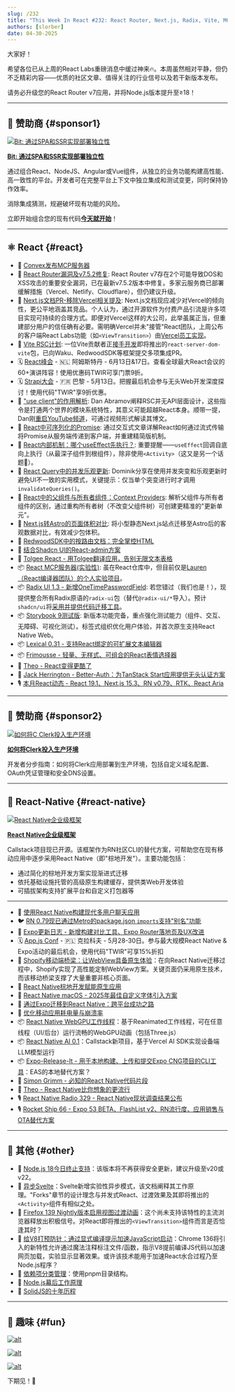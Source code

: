 ```yaml
---
slug: /232
title: "This Week In React #232: React Router, Next.js, Radix, Vite, MCP, Storybook | Entreprise Framework, Shopify, Brownfield, WebGPU, AI, Release-It, Expo | Node.js, Async Svelte, Compile Hints, View Transitions"
authors: [slorber]
date: 04-30-2025
---
```


大家好！

希望各位已从上周的React Labs重磅消息中缓过神来🔥。本周虽然相对平静，但仍不乏精彩内容——优质的社区文章、值得关注的行业信号以及若干新版本发布。

请务必升级您的React Router v7应用，并将Node.js版本提升至≥18！

<!-- truncate -->


<Support />

---

## 💸 赞助商 {#sponsor1}

[![Bit: 通过SPA和SSR实现部署独立性](/emails/issues/232/bit.jpg)](https://bit.dev/?utm_source=ThisWeekInReact&utm_id=10&utm_medium=newsletter)

**[Bit: 通过SPA和SSR实现部署独立性](https://bit.dev/?utm_source=ThisWeekInReact&utm_id=10&utm_medium=newsletter)**

通过组合React、NodeJS、Angular或Vue组件，从独立的业务功能构建高性能、高一致性的平台。开发者可在完整平台上下文中独立集成和测试变更，同时保持协作效率。

消除集成猜测，规避破坏现有功能的风险。

立即开始组合您的现有代码[**今天就开始**](https://bit.dev/?utm_source=ThisWeekInReact&utm_id=10&utm_medium=newsletter)！

---

## ⚛️ React {#react}

- 💸 [Convex发布MCP服务器](https://convex.link/thisweekmcp)
- 🔐 [React Router漏洞及v7.5.2修复](https://github.com/remix-run/react-router/blob/main/CHANGELOG.md#v752): React Router v7存在2个可能导致DOS和XSS攻击的重要安全漏洞，已在最新v7.5.2版本中修复。多家云服务商已部署缓解措施（Vercel、Netlify、Cloudflare），但仍建议升级。
- 👀 [Next.js文档PR-移除Vercel相关提及](https://github.com/vercel/next.js/pull/78557): Next.js文档现应减少对Vercel的倾向性，更公平地涵盖其竞品。个人认为，通过开源软件为付费产品引流是许多项目实现可持续的合理方式。即便对Vercel这样的大公司，此举虽属正当，但重建部分用户的信任确有必要。需明确Vercel并未"接管"React团队，上周公布的客户端React Labs功能（如`<ViewTransition>`）由[Vercel员工实现](https://bsky.app/profile/ricky.fm/post/3lnvyuennss2b)。
- 👀 [Vite RSC计划](https://github.com/hi-ogawa/vite-plugins/issues/748): 一位Vite贡献者正[接手开发](https://github.com/facebook/react/pull/31768#issuecomment-2823466684)即将推出的`react-server-dom-vite`包，已向Waku、RedwoodSDK等框架提交多项集成PR。
- 🗓 [React峰会](https://reactsummit.com/?utm_source=Newsletter&utm_medium=thisweekinreact) - 🇳🇱 阿姆斯特丹 - 6月13日&17日。查看全球最大React会议的60+演讲阵容！使用优惠码TWIR可享门票9折。
- 🗓️ [Strapi大会](https://conf.strapi.io/?utm_source=thisweekinreact) - 🇫🇷 巴黎 - 5月13日。把握最后机会参与无头Web开发深度探讨！使用代码"TWIR"享9折优惠。
- 📜 ["use client"的作用解析](https://overreacted.io/what-does-use-client-do/): Dan Abramov阐释RSC并无API层面设计，这些指令是打通两个世界的模块系统特性，其意义可能超越React本身。顺带一提，Dan刚[重启YouTube频道](https://www.youtube.com/@overreacted-io)，可通过视频形式解读其博文。
- 📜 [React中可序列化的Promise](https://twofoldframework.com/blog/you-can-serialize-a-promise-in-react): 通过交互式文章详解React如何通过流式传输将Promise从服务端传递到客户端，并重建精简版机制。
- 📜 [React内部机制：哪个useEffect先执行？](https://frontendmasters.com/blog/react-internals-which-useeffect-runs-first/): 重要提醒——`useEffect`回调自底向上执行（从最深子组件到根组件），除非使用`<Activity>`（这又是另一个话题🙈）。
- 📜 [React Query中的并发乐观更新](https://tkdodo.eu/blog/concurrent-optimistic-updates-in-react-query): Dominik分享在使用并发突变和乐观更新时避免UI不一致的实用模式，关键提示：仅当单个突变进行时才调用`invalidateQueries()`。
- 📜 [React中的父组件与所有者组件：Context Providers](https://julesblom.com/writing/parent-owners-context): 解析父组件与所有者组件的区别，通过重构所有者树（不改变父组件树）可创建更精准的"更新单元"。
- 📜 [Next.js转Astro的页面体积对比](https://alan.norbauer.com/articles/astro-vs-nextjs-page-size/): 将小型静态Next.js站点迁移至Astro后的客观数据对比，有效减少包体积。
- 📜 [RedwoodSDK中的按路由文档：完全掌控HTML](https://rwsdk.com/blog/redwoodsdk-multiple-documents)
- 📜 [结合Shadcn UI的React-admin方案](https://marmelab.com/blog/2025/04/23/react-admin-with-shadcn.html)
- 💸 [Tolgee React - 用Tolgee翻译应用，告别无限文本表格](https://tolgee.io/apps-integrations/react)
- 📦 [React MCP服务器(实验性)](https://github.com/facebook/react/tree/main/compiler/packages/react-mcp-server): 虽在React仓库中，但目前仅是[Lauren（React编译器团队）的个人实验项目](https://github.com/facebook/react/pull/32859)。
- 📦 [Radix UI 1.3 - 新增OneTimePasswordField](https://www.radix-ui.com/primitives/docs/overview/releases#april-17-2025): 若您错过（我们也是！），现提供整合所有Radix原语的`radix-ui`包（替代`@radix-ui/*`导入）。预计`shadcn/ui`将[采用并提供代码迁移工具](https://github.com/shadcn-ui/ui/pull/6868#issuecomment-2718219342)。
- 📦 [Storybook 9测试版](https://storybook.js.org/blog/storybook-9-beta/): 新版本功能完备，重点强化测试能力（组件、交互、无障碍、可视化测试）。标签式组织优化用户体验，并首次原生支持React Native Web。
- 📦 [Lexical 0.31 - 支持React绑定的可扩展文本编辑器](https://github.com/facebook/lexical/releases/tag/v0.31.0)
- 📦 [Frimousse - 轻量、无样式、可组合的React表情选择器](https://frimousse.liveblocks.io/)
- 🎥 [Theo - React变得更酷了](https://www.youtube.com/watch?v=-dePNpdd44M)
- 🎥 [Jack Herrington - Better-Auth：为TanStack Start应用提供无头认证方案](https://www.youtube.com/watch?v=Atev8Nxpw7c)
- 🎙️ [本月React动态 - React 19.1、Next.js 15.3、RN v0.79、RTK、React Aria](https://creators.spotify.com/pod/profile/reactiflux/episodes/TMiR-2025-04-React-19-1-helps-debug-owner-stacks-e324h0g)

<SubscribeFormEmbed placement="middle" />

---

## 💸 赞助商 {#sponsor2}

[![如何将C Clerk投入生产环境](/emails/issues/232/clerk.jpg)](https://go.clerk.com/fpzcK5F)

**[如何将Clerk投入生产环境](https://go.clerk.com/ovPb3z0)**

开发者分步指南：如何将Clerk应用部署到生产环境，包括自定义域名配置、OAuth凭证管理和安全DNS设置。

---

## 📱 React-Native {#react-native}

[![React Native企业级框架](/emails/issues/232/rnef.jpg)](https://www.rnef.dev/)

**[React Native企业级框架](https://www.rnef.dev/)**

Callstack项目现已开源。该框架作为RN社区CLI的替代方案，可帮助您在现有移动应用中逐步采用React Native（即"棕地开发"）。主要功能包括：

- 通过简化的棕地开发方案实现渐进式迁移
- 依托基础设施托管的高级原生构建缓存，提供类Web开发体验
- 可插拔架构支持扩展平台和自定义打包器等

---

- 💸 [使用React Native构建现代多用户聊天应用](https://go.clerk.com/Y0ne425)
- 🐦 [RN 0.79现已通过Metro的package.json `imports`支持"别名"功能](https://x.com/satya164/status/1916095938604548366)
- 📣 [Expo更新日志 - 新增构建对比工具、Expo Router落地页及UX改进](https://expo.dev/changelog/website-updates-4-29-2025)
- 🗓️ [App.js Conf](https://appjs.co/?utm_source=thisweekinreact) - 🇵🇱 克拉科夫 - 5月28-30日。参与最大规模React Native & Expo活动的最后机会，使用代码"TWIR"可享15%折扣
- 📜 [Shopify移动端桥梁：让WebView具备原生体验](https://shopify.engineering/mobilebridge-native-webviews)：在向React Native迁移过程中，Shopify实现了高性能定制WebView方案。关键页面仍采用原生技术，而该移动桥梁支撑了大量重要非核心页面。
- 📜 [React Native棕地开发赋能原生应用](https://www.callstack.com/blog/powering-native-apps-with-react-native-brownfield)
- 📜 [React Native macOS - 2025年最佳自定义字体引入方案](https://shift.infinite.red/the-best-way-to-include-custom-fonts-in-react-native-for-macos-in-2025-4cb235e2d6f7)
- 📜 [通过Expo迁移到React Native：跨平台成功之路](https://expo.dev/blog/migrating-to-react-native-with-expo)
- 📜 [优化移动应用耗电量与崩溃率](https://blog.swmansion.com/optimizing-battery-usage-improving-crash-free-rate-in-a-react-native-app-9e80ba1f240a)
- 📦 [React Native WebGPU工作线程](https://github.com/software-mansion-labs/react-native-webgpu-worklets)：基于Reanimated工作线程，可在任意线程（UI/后台）运行流畅的WebGPU动画（包括Three.js）
- 📦 [React Native AI 0.1](https://github.com/callstackincubator/ai)：Callstack新项目，基于Vercel AI SDK实现设备端LLM模型运行
- 📦 [Expo-Release-It - 用于本地构建、上传和提交Expo CNG项目的CLI工具](https://github.com/mym0404/expo-release-it)：EAS的本地替代方案？
- 🎥 [Simon Grimm - 必知的React Native代码片段](https://www.youtube.com/watch?v=42RKqciqjV0)
- 🎥 [Theo - React Native比你想象的更流行](https://www.youtube.com/watch?v=GoDXfzpYGTc)
- 🎙️ [React Native Radio 329 - React Native现状调查结果公布](https://infinite.red/react-native-radio/rnr-329-state-of-react-native-survey-results-are-in)
- 🎙️ [Rocket Ship 66 - Expo 53 BETA、FlashList v2、RN流行度、应用销售与OTA替代方案](https://share.transistor.fm/s/ba0f8a72)

---

## 🔀 其他 {#other}

- 📣 [Node.js 18今日终止支持](https://nodejs.org/en/about/previous-releases)：该版本将不再获得安全更新，建议升级至v20或v22。
- 👀 [异步Svelte](https://github.com/sveltejs/svelte/discussions/15845)：Svelte新增实验性异步模式，该文档阐释其工作原理。"Forks"章节的设计理念与并发式React、过渡效果及其即将推出的`<Activity>`组件有相似之处。
- 👀 [Firefox 139 Nightly版本启用视图过渡动画](https://www.mozilla.org/en-US/firefox/140.0a1/releasenotes/#note-790833)：这个尚未支持该特性的主流浏览器释放出积极信号。对React即将推出的`<ViewTransition>`组件而言是否恰逢其时？
- 📜 [给V8打预防针：通过显式编译提示加速JavaScript启动](https://v8.dev/blog/explicit-compile-hints)：Chrome 136将引入的新特性允许通过魔法注释标注文件/函数，指示V8提前编译JS代码以加速网页加载，实验显示显著效果。或许该技术能用于加速React水合过程乃至Node.js程序？
- 📜 [依赖项分类管理](https://antfu.me/posts/categorize-deps)：使用pnpm目录结构。
- 📜 [Node.js幕后工作原理](https://www.deepintodev.com/blog/how-nodejs-works-behind-the-scenes)
- 📜 [SolidJS的十年历程](https://dev.to/this-is-learning/a-decade-of-solidjs-32f4)

---

## 🤭 趣味 {#fun}

[![alt](/emails/issues/232/meme0.jpg)](https://www.linkedin.com/posts/yangshun_react-vue-svelte-activity-7313404647040249856-uNQi/)

[![alt](/emails/issues/232/meme.jpg)](https://www.reddit.com/r/reactnative/comments/1jxoppk/is_this_you/)

[![alt](/emails/issues/232/meme2.jpg)](https://x.com/jarredsumner/status/1916535123568140571)

下期见！👋